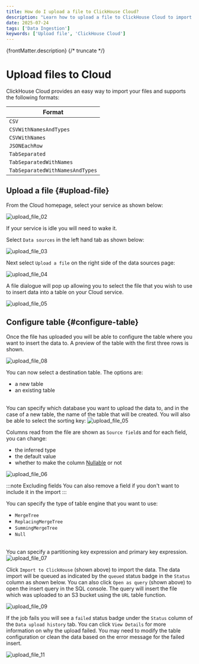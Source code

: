 ```yaml
---
title: How do I upload a file to ClickHouse Cloud?
description: "Learn how to upload a file to ClickHouse Cloud to import your data"
date: 2025-07-24
tags: ['Data Ingestion']
keywords: ['Upload file', 'ClickHouse Cloud']
---
```



{frontMatter.description}
{/* truncate */}

# Upload files to Cloud

ClickHouse Cloud provides an easy way to import your files and supports the
following formats:

| Format                          |
|---------------------------------|
| `CSV`                           |
| `CSVWithNamesAndTypes`          |
| `CSVWithNames`                  |
| `JSONEachRow`                   |
| `TabSeparated`                  |
| `TabSeparatedWithNames`         |
| `TabSeparatedWithNamesAndTypes` |

<VerticalStepper headerLevel="h2">

## Upload a file {#upload-file}

From the Cloud homepage, select your service as shown below:

<Image img={csv_01} alt="upload_file_02" />

If your service is idle you will need to wake it.

Select `Data sources` in the left hand tab as shown below:

<Image img={csv_02} alt="upload_file_03" />

Next select `Upload a file` on the right side of the data sources page:

<Image img={csv_03} alt="upload_file_04" />

A file dialogue will pop up allowing you to select the file that you wish to
use to insert data into a table on your Cloud service.

<Image img={csv_04} alt="upload_file_05" />

## Configure table {#configure-table}

Once the file has uploaded you will be able to configure the table where you want
to insert the data to. A preview of the table with the first three rows is shown.

<Image img={csv_08} alt="upload_file_08" />

You can now select a destination table. The options are:

- a new table
- an existing table

<br/>
You can specify which database you want to upload the data to, and in the case of
a new table, the name of the table that will be created. You will also be able to select the sorting key:

<Image img={csv_05} alt="upload_file_05" />

Columns read from the file are shown as `Source field`s and for each field, you
can change:
- the inferred type
- the default value
- whether to make the column [Nullable](/sql-reference/data-types/nullable) or not

<Image img={csv_06} alt="upload_file_06" />

:::note Excluding fields
You can also remove a field if you don't want to include it in the import
:::

You can specify the type of table engine that you want to use:

- `MergeTree`
- `ReplacingMergeTree`
- `SummingMergeTree`
- `Null`
<br/>
You can specify a partitioning key expression and primary
key expression.

<Image img={csv_07} alt="upload_file_07" />

Click `Import to ClickHouse` (shown above) to import the data. The data import will be queued as
indicated by the `queued` status badge in the `Status` column as shown below. You can also click
`Open as query` (shown above) to open the insert query in the SQL console. The query will insert
the file which was uploaded to an S3 bucket using the `URL` table function.

<Image img={csv_09} alt="upload_file_09" />

If the job fails you will see a `failed` status badge under the `Status` column of
the `Data upload history` tab. You can click `View Details` for more information
on why the upload failed. You may need to modify the table configuration or clean
the data based on the error message for the failed insert.

<Image img={csv_10} alt="upload_file_11" />

</VerticalStepper>